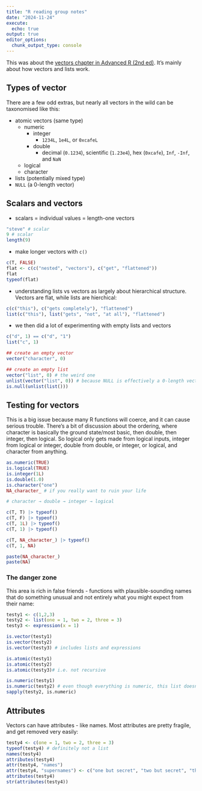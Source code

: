 ---
title: "R reading group notes"
date: "2024-11-24"
execute: 
  echo: true
output: true
editor_options: 
  chunk_output_type: console
---
  
This was about the [vectors chapter in Advanced R (2nd ed)](https://adv-r.hadley.nz/vectors-chap.html). It's mainly about how vectors and lists work.

## Types of vector

There are a few odd extras, but nearly all vectors in the wild can be taxonomised like this:

* atomic vectors (same type)
  * numeric
    * integer
      * `1234L`, `1e4L`, or `0xcafeL`
    * double
      * decimal (`0.1234`), scientific (`1.23e4`), hex (`0xcafe`), `Inf`, `-Inf`, and `NaN`
  * logical
  * character
* lists (potentially mixed type)
* `NULL` (a 0-length vector)

## Scalars and vectors

* scalars = individual values = length-one vectors

```{r}
"steve" # scalar
9 # scalar
length(9)

```

* make longer vectors with `c()`

```{r}
c(T, FALSE)
flat <- c(c("nested", "vectors"), c("get", "flattened"))
flat
typeof(flat)
```

+ understanding lists vs vectors as largely about hierarchical structure. Vectors are flat, while lists are hierchical:

```{r}
c(c("this"), c("gets completely"), "flattened")
list(c("this"), list("gets", "not", "at all"), "flattened")
```

* we then did a lot of experimenting with empty lists and vectors 
```{r}
c("d", 1) == c("d", "1")
list("c", 1)

## create an empty vector
vector("character", 0)

## create an empty list
vector("list", 0) # the weird one
unlist(vector("list", 0)) # because NULL is effectively a 0-length vector
is.null(unlist(list()))
```


## Testing for vectors

This is a big issue because many R functions will coerce, and it can cause serious trouble. There's a bit of discussion about the ordering, where character is basically the ground state/most basic, then double, then integer, then logical. So logical only gets made from logical inputs, integer from logical or integer, double from double, or integer, or logical, and character from anything.

```{r}
as.numeric(TRUE)
is.logical(TRUE)
is.integer(1L)
is.double(1.0)
is.character("one")
NA_character_ # if you really want to ruin your life

# character → double → integer → logical

c(T, T) |> typeof()
c(T, F) |> typeof()
c(T, 1L) |> typeof()
c(T, 1) |> typeof()

c(T, NA_character_) |> typeof()
c(T, 1, NA)

paste(NA_character_)
paste(NA)
```


### The danger zone

This area is rich in false friends - functions with plausible-sounding names that do something unusual and not entirely what you might expect from their name:
  
```{r}
testy1 <- c(1,2,3)
testy2 <- list(one = 1, two = 2, three = 3)
testy3 <- expression(x = 1)

is.vector(testy1) 
is.vector(testy2) 
is.vector(testy3) # includes lists and expressions

is.atomic(testy1) 
is.atomic(testy2)
is.atomic(testy3)# i.e. not recursive

is.numeric(testy1)
is.numeric(testy2) # even though everything is numeric, this list doesn't count as numeric
sapply(testy2, is.numeric)
```

## Attributes
Vectors can have attributes - like names. Most attributes are pretty fragile, and get removed very easily:

```{r}
testy4 <- c(one = 1, two = 2, three = 3)
typeof(testy4) # definitely not a list
names(testy4)
attributes(testy4)
attr(testy4, "names")
attr(testy4, "supernames") <- c("one but secret", "two but secret", "three but secret")
attributes(testy4)
str(attributes(testy4))
```


